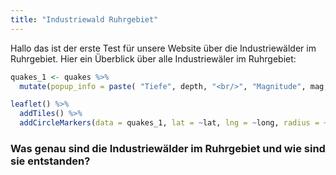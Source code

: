 ```yaml
---
title: "Industriewald Ruhrgebiet"
---
```


Hallo das ist der erste Test für unsere Website über die Industriewälder im Ruhrgebiet.
Hier ein Überblick über alle Industriewäler im Ruhrgebiet:

```r
quakes_1 <- quakes %>% 
  mutate(popup_info = paste( "Tiefe", depth, "<br/>", "Magnitude", mag, "<br/>", "Station", stations))

leaflet() %>% 
  addTiles() %>%
  addCircleMarkers(data = quakes_1, lat = ~lat, lng = ~long, radius = ~0.1, popup = ~popup_info)

```


### Was genau sind die Industriewälder im Ruhrgebiet und wie sind sie entstanden?

